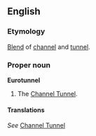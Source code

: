 ==English==
===Etymology===
[[Blend]] of [[channel]] and [[tunnel]].

===Proper noun===
'''Eurotunnel'''

#The [[Channel Tunnel]].

====Translations====
''See'' [[Channel Tunnel]]